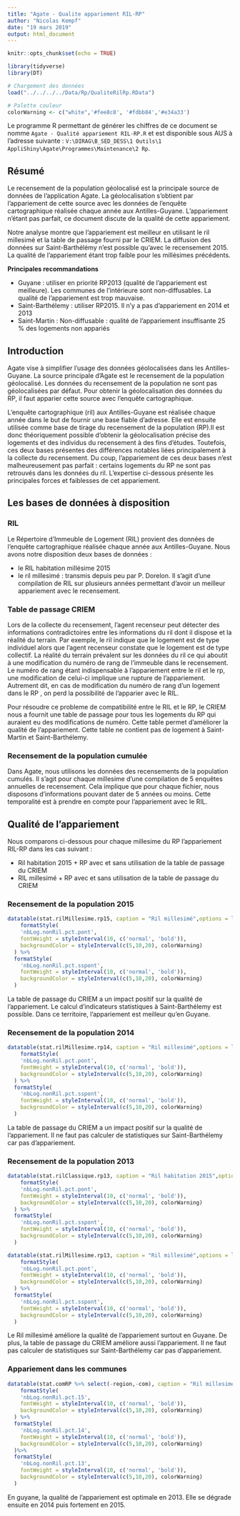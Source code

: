 ```yaml
---
title: "Agate - Qualite appariement RIL-RP"
author: "Nicolas Kempf"
date: "19 mars 2019"
output: html_document
---
```


```r
knitr::opts_chunk$set(echo = TRUE)

library(tidyverse)
library(DT)

# Chargement des données
load("../../../../Data/Rp/QualiteRilRp.RData")

# Palette couleur
colorWarning <- c("white",'#fee8c8', '#fdbb84','#e34a33')

```

Le programme R permettant de générer les chiffres de ce document se nomme `Agate - Qualité appariement RIL-RP.R` et est disponible sous AUS à l'adresse suivante : `V:\DIRAG\B_SED_DESS\1 Outils\1 AppliShiny\Agate\Programmes\Maintenance\2 Rp`. 


## Résumé

Le recensement de la population géolocalisé est la principale source de données de l'application Agate. La géolocalisation s'obtient par l'appariement de cette source avec les données de l'enquête cartographique réalisée chaque année aux Antilles-Guyane. L'appariement n'étant pas parfait, ce document discute de la qualité de cette appariement.

Notre analyse montre que l'appariement est meilleur en utilisant le ril millesimé et la table de passage fourni par le CRIEM. La diffusion des données sur Saint-Barthélémy n'est possible qu'avec le recensement 2015. La qualité de l'appariement étant trop faible pour les millésimes précédents. 

**Principales recommandations**

* Guyane : utiliser en priorité RP2013 (qualité de l'appariement est meilleure). Les communes de l'intérieure sont non-diffusables. La qualité de l'appariement est trop mauvaise. 
* Saint-Barthélemy : utiliser RP2015. Il n'y a pas d'appariement en 2014 et 2013
* Saint-Martin : Non-diffusable : qualité de l'appariement insuffisante 25 % des logements non appariés

## Introduction

Agate vise à simplifier l'usage des données géolocalisées dans les Antilles-Guyane. La source principale d'Agate est le recensement de la population géolocalisé. Les données du recensement de la population ne sont pas géolocalisées par défaut. Pour obtenir la géolocalisation des données du RP, il faut apparier cette source avec l'enquête cartographique.  

L'enquête cartographique (ril) aux Antilles-Guyane est réalisée chaque année dans le but de fournir une base fiable d'adresse. Elle est ensuite utilisée comme base de tirage du recensement de la population (RP).Il est donc théoriquement possible d'obtenir la géolocalisation précise des logements et des individus du recensement à des fins d'études. Toutefois, ces deux bases présentes des différences notables liées principalement à la collecte du recensement. Du coup, l'appariement de ces deux bases n'est malheureusement pas parfait : certains logements du RP ne sont pas retrouvés dans les données du ril. L'expertise ci-dessous présente les principales forces et faiblesses de cet appariement. 

## Les bases de données à disposition

### RIL

Le Répertoire d'Immeuble de Logement (RIL) provient des données de l'enquête cartographique réalisée chaque année aux Antilles-Guyane. Nous avons notre disposition deux bases de données : 

* le RIL habitation millésime 2015
* le ril millesimé : transmis depuis peu par P. Dorelon. Il s'agit d'une compilation de RIL sur plusieurs années permettant d'avoir un meilleur appariement avec le recensement.

### Table de passage CRIEM

Lors de la collecte du recensement, l'agent recenseur peut détecter des informations contradictoires entre les informations du ril dont il dispose et la réalité du terrain. Par exemple, le ril indique que le logement est de type individuel alors que l'agent recenseur constate que le logement est de type collectif. La réalité du terrain prévalent sur les données du ril ce qui aboutit à une modification du numéro de rang de l'immeuble dans le recensement. Le numéro de rang étant indispensable à l'appariement entre le ril et le rp, une modification de celui-ci implique une rupture de l'appariement. Autrement dit, en cas de modification du numéro de rang d'un logement dans le RP , on perd la possibilité de l'apparier avec le RIL. 

Pour résoudre ce probleme de compatibilité entre le RIL et le RP, le CRIEM nous a fournit une table de passage pour tous les logements du RP qui auraient eu des modifications de numéro. Cette table permet d'améliorer la qualité de l'appariement.
Cette table ne contient pas de logement à Saint-Martin et Saint-Barthélemy. 


### Recensement de la population cumulée

Dans Agate, nous utilisons les données des recensements de la population cumulés. Il s'agit pour chaque millesime d'une compilation de 5 enquêtes annuelles de recensement. Cela implique que pour chaque fichier, nous disposons d'informations pouvant dater de 5 années ou moins. Cette temporalité est à prendre en compte pour l'appariement avec le RIL. 


## Qualité de l'appariement

Nous comparons ci-dessous pour chaque millesime du RP l'appariement RIL-RP dans les cas suivant : 

* Ril habitation 2015 + RP avec et sans utilisation de la table de passage du CRIEM
* RIL millesimé + RP avec et sans utilisation de la table de passage du CRIEM


### Recensement de la population 2015

```r
datatable(stat.rilMillesime.rp15, caption = "Ril millesimé",options = list(dom = 't'),rownames = FALSE) %>% 
    formatStyle(
    'nbLog.nonRil.pct.pont',
    fontWeight = styleInterval(10, c('normal', 'bold')),
    backgroundColor = styleInterval(c(5,10,20), colorWarning)
  ) %>% 
  formatStyle(
    'nbLog.nonRil.pct.sspont',
    fontWeight = styleInterval(10, c('normal', 'bold')),
    backgroundColor = styleInterval(c(5,10,20), colorWarning)
  )
```

La table de passage du CRIEM a un impact positif sur la qualité de l'appariement. Le calcul d'indicateurs statistiques à Saint-Barthélemy est possible. Dans ce territoire, l'appariement est meilleur qu'en Guyane. 

### Recensement de la population 2014

```r
datatable(stat.rilMillesime.rp14, caption = "Ril millesimé",options = list(dom = 't'),rownames = FALSE) %>% 
    formatStyle(
    'nbLog.nonRil.pct.pont',
    fontWeight = styleInterval(10, c('normal', 'bold')),
    backgroundColor = styleInterval(c(5,10,20), colorWarning)
  ) %>% 
  formatStyle(
    'nbLog.nonRil.pct.sspont',
    fontWeight = styleInterval(10, c('normal', 'bold')),
    backgroundColor = styleInterval(c(5,10,20), colorWarning)
  )
```

La table de passage du CRIEM a un impact positif sur la qualité de l'appariement. Il ne faut pas calculer de statistiques sur Saint-Barthélemy car pas d'appariement.

### Recensement de la population 2013

```r
datatable(stat.rilClassique.rp13, caption = "Ril habitation 2015",options = list(dom = 't'),rownames = FALSE) %>% 
    formatStyle(
    'nbLog.nonRil.pct.pont',
    fontWeight = styleInterval(10, c('normal', 'bold')),
    backgroundColor = styleInterval(c(5,10,20), colorWarning)
  ) %>% 
  formatStyle(
    'nbLog.nonRil.pct.sspont',
    fontWeight = styleInterval(10, c('normal', 'bold')),
    backgroundColor = styleInterval(c(5,10,20), colorWarning)
  )
```

```r
datatable(stat.rilMillesime.rp13, caption = "Ril millesimé",options = list(dom = 't'),rownames = FALSE) %>% 
    formatStyle(
    'nbLog.nonRil.pct.pont',
    fontWeight = styleInterval(10, c('normal', 'bold')),
    backgroundColor = styleInterval(c(5,10,20), colorWarning)
  ) %>% 
  formatStyle(
    'nbLog.nonRil.pct.sspont',
    fontWeight = styleInterval(10, c('normal', 'bold')),
    backgroundColor = styleInterval(c(5,10,20), colorWarning)
  )
```

Le Ril millesimé améliore la qualité de l'appariement surtout en Guyane. De plus, la table de passage du CRIEM améliore aussi l'appariement. Il ne faut pas calculer de statistiques sur Saint-Barthélemy car pas d'appariement.

### Appariement dans les communes

```r
datatable(stat.comRP %>% select(-region,-com), caption = "Ril millesimé",rownames = FALSE) %>% 
    formatStyle(
    'nbLog.nonRil.pct.15',
    fontWeight = styleInterval(10, c('normal', 'bold')),
    backgroundColor = styleInterval(c(5,10,20), colorWarning)
  ) %>% 
  formatStyle(
    'nbLog.nonRil.pct.14',
    fontWeight = styleInterval(10, c('normal', 'bold')),
    backgroundColor = styleInterval(c(5,10,20), colorWarning)
  )%>% 
  formatStyle(
    'nbLog.nonRil.pct.13',
    fontWeight = styleInterval(10, c('normal', 'bold')),
    backgroundColor = styleInterval(c(5,10,20), colorWarning)
  )

```

En guyane, la qualité de l'appariement est optimale en 2013. Elle se dégrade ensuite en 2014 puis fortement en 2015. 
